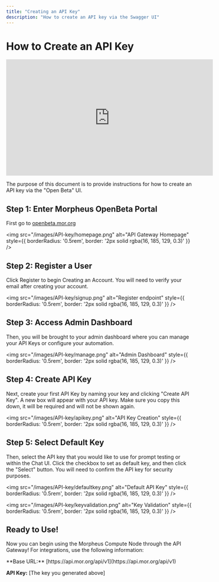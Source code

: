 ```yaml
---
title: "Creating an API Key"
description: "How to create an API key via the Swagger UI"
---
```


# How to Create an API Key

<iframe
  width="560"
  height="315"
  src="https://www.youtube.com/embed/o7e5JoveN6c"
  title="How to Create an API Key Tutorial"
  frameBorder="0"
  allow="accelerometer; autoplay; clipboard-write; encrypted-media; gyroscope; picture-in-picture"
  allowFullScreen
  style={{ width: '100%', borderRadius: '0.5rem' }}
></iframe>

<br />

The purpose of this document is to provide instructions for how to create an API key via the "Open Beta" UI. 

## Step 1: Enter Morpheus OpenBeta Portal

First go to [openbeta.mor.org](https://openbeta.mor.org)

<img
  src="/images/API-key/homepage.png"
  alt="API Gateway Homepage"
  style={{ borderRadius: '0.5rem', border: '2px solid rgba(16, 185, 129, 0.3)' }}
/>

## Step 2: Register a User

Click Register to begin Creating an Account. You will need to verify your email after creating your account.

<img
  src="/images/API-key/signup.png"
  alt="Register endpoint"
  style={{ borderRadius: '0.5rem', border: '2px solid rgba(16, 185, 129, 0.3)' }}
/>

## Step 3: Access Admin Dashboard

Then, you will be brought to your admin dashboard where you can manage your API Keys or configure your automation.

<img
  src="/images/API-key/manage.png"
  alt="Admin Dashboard"
  style={{ borderRadius: '0.5rem', border: '2px solid rgba(16, 185, 129, 0.3)' }}
/>

## Step 4: Create API Key

Next, create your first API Key by naming your key and clicking "Create API Key". A new box will appear with your API key. Make sure you copy this down, it will be required and will not be shown again.

<img
  src="/images/API-key/apikey.png"
  alt="API Key Creation"
  style={{ borderRadius: '0.5rem', border: '2px solid rgba(16, 185, 129, 0.3)' }}
/>

## Step 5: Select Default Key

Then, select the API key that you would like to use for prompt testing or within the Chat UI. Click the checkbox to set as default key, and then click the "Select" button. You will need to confirm the API key for security purposes.

<img
  src="/images/API-key/defaultkey.png"
  alt="Default API Key"
  style={{ borderRadius: '0.5rem', border: '2px solid rgba(16, 185, 129, 0.3)' }}
/>

<img
  src="/images/API-key/keyvalidation.png"
  alt="Key Validation"
  style={{ borderRadius: '0.5rem', border: '2px solid rgba(16, 185, 129, 0.3)' }}
/>

## Ready to Use!

Now you can begin using the Morpheus Compute Node through the API Gateway! For integrations, use the following information:

<Info>
**Base URL:** [https://api.mor.org/api/v1](https://api.mor.org/api/v1)

**API Key:** [The key you generated above]
</Info>

